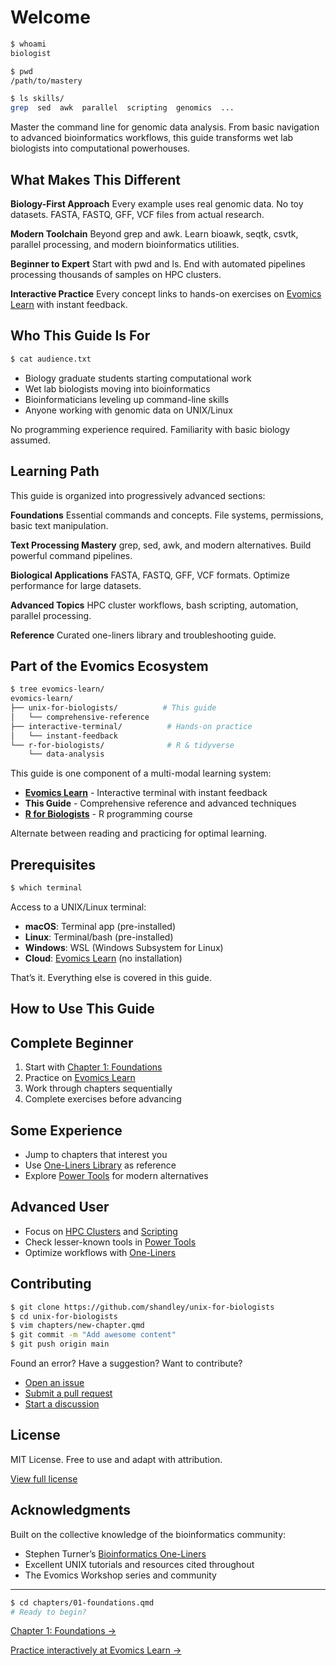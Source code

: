 # Welcome {.unnumbered}

::: {.content-block}
```bash
$ whoami
biologist

$ pwd
/path/to/mastery

$ ls skills/
grep  sed  awk  parallel  scripting  genomics  ...
```

Master the command line for genomic data analysis. From basic navigation to advanced bioinformatics workflows, this guide transforms wet lab biologists into computational powerhouses.
:::

## What Makes This Different

**Biology-First Approach**
Every example uses real genomic data. No toy datasets. FASTA, FASTQ, GFF, VCF files from actual research.

**Modern Toolchain**
Beyond grep and awk. Learn bioawk, seqtk, csvtk, parallel processing, and modern bioinformatics utilities.

**Beginner to Expert**
Start with pwd and ls. End with automated pipelines processing thousands of samples on HPC clusters.

**Interactive Practice**
Every concept links to hands-on exercises on [Evomics Learn](https://learn.evomics.org) with instant feedback.

## Who This Guide Is For

```bash
$ cat audience.txt
```

- Biology graduate students starting computational work
- Wet lab biologists moving into bioinformatics
- Bioinformaticians leveling up command-line skills
- Anyone working with genomic data on UNIX/Linux

No programming experience required. Familiarity with basic biology assumed.

## Learning Path

This guide is organized into progressively advanced sections:

**Foundations**
Essential commands and concepts. File systems, permissions, basic text manipulation.

**Text Processing Mastery**
grep, sed, awk, and modern alternatives. Build powerful command pipelines.

**Biological Applications**
FASTA, FASTQ, GFF, VCF formats. Optimize performance for large datasets.

**Advanced Topics**
HPC cluster workflows, bash scripting, automation, parallel processing.

**Reference**
Curated one-liners library and troubleshooting guide.

## Part of the Evomics Ecosystem

```bash
$ tree evomics-learn/
evomics-learn/
├── unix-for-biologists/          # This guide
│   └── comprehensive-reference
├── interactive-terminal/          # Hands-on practice
│   └── instant-feedback
└── r-for-biologists/              # R & tidyverse
    └── data-analysis
```

This guide is one component of a multi-modal learning system:

- **[Evomics Learn](https://learn.evomics.org)** - Interactive terminal with instant feedback
- **This Guide** - Comprehensive reference and advanced techniques
- **[R for Biologists](https://github.com/shandley/r-tidyverse-for-biologists)** - R programming course

Alternate between reading and practicing for optimal learning.

## Prerequisites

```bash
$ which terminal
```

Access to a UNIX/Linux terminal:

- **macOS**: Terminal app (pre-installed)
- **Linux**: Terminal/bash (pre-installed)
- **Windows**: WSL (Windows Subsystem for Linux)
- **Cloud**: [Evomics Learn](https://learn.evomics.org/terminal) (no installation)

That's it. Everything else is covered in this guide.

## How to Use This Guide

::: {.callout-note}
## Complete Beginner

1. Start with [Chapter 1: Foundations](chapters/01-foundations.qmd)
2. Practice on [Evomics Learn](https://learn.evomics.org/terminal)
3. Work through chapters sequentially
4. Complete exercises before advancing
:::

::: {.callout-tip}
## Some Experience

- Jump to chapters that interest you
- Use [One-Liners Library](chapters/09-oneliners.qmd) as reference
- Explore [Power Tools](chapters/04-power-tools.qmd) for modern alternatives
:::

::: {.callout-warning}
## Advanced User

- Focus on [HPC Clusters](chapters/07-hpc-clusters.qmd) and [Scripting](chapters/08-scripting.qmd)
- Check lesser-known tools in [Power Tools](chapters/04-power-tools.qmd)
- Optimize workflows with [One-Liners](chapters/09-oneliners.qmd)
:::

## Contributing

```bash
$ git clone https://github.com/shandley/unix-for-biologists
$ cd unix-for-biologists
$ vim chapters/new-chapter.qmd
$ git commit -m "Add awesome content"
$ git push origin main
```

Found an error? Have a suggestion? Want to contribute?

- [Open an issue](https://github.com/shandley/unix-for-biologists/issues)
- [Submit a pull request](https://github.com/shandley/unix-for-biologists/pulls)
- [Start a discussion](https://github.com/shandley/unix-for-biologists/discussions)

## License

MIT License. Free to use and adapt with attribution.

[View full license](https://github.com/shandley/unix-for-biologists/blob/main/LICENSE)

## Acknowledgments

Built on the collective knowledge of the bioinformatics community:

- Stephen Turner's [Bioinformatics One-Liners](https://github.com/stephenturner/oneliners)
- Excellent UNIX tutorials and resources cited throughout
- The Evomics Workshop series and community

---

```bash
$ cd chapters/01-foundations.qmd
# Ready to begin?
```

[Chapter 1: Foundations →](chapters/01-foundations.qmd)

[Practice interactively at Evomics Learn →](https://learn.evomics.org/terminal)
